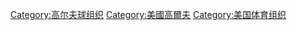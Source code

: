 [[Category:高尔夫球组织|Category:高尔夫球组织]]
[[Category:美國高爾夫|Category:美國高爾夫]]
[[Category:美国体育组织|Category:美国体育组织]]